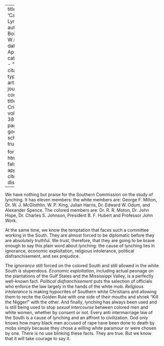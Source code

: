 
---
title: 'Causes of Lynching'
author: Du Bois, W.E.B.
date: Apr. 1931
categories: 
  - ""
citation: 
  type: article-journal
  container-title: The Crisis
  volume: 38
  issue: 4
  page: 138
google-scholar: true

format:
  html:
    toc: false
    appendix-cite-as: display
---




We have nothing but praise for the Southern Commission on the study of lynching. It has eleven members: the white members are: George F. Milton, Dr. W. J. McGlothlin, W. P. King, Julian Harris, Dr. Edward W. Odum, and Alexander Spence. The colored members are: Dr. R. R. Moton, Dr. John Hope, Dr. Charles S. Johnson, President B. F. Hubert and Professor John Work.

At the same time, we know the temptation that faces such a committee working in the South. They are almost forced to be diplomatic before they are absolutely truthful. We trust, therefore, that they are going to be brave enough to say this plain word about lynching: the cause of lynching lies in ignorance, economic exploitation, religious intolerance, political disfranchisement, and sex prejudice.

The *ignorance* still forced on the colored South and still allowed in the white South is stupendous. *Economic exploitation*, including actual peonage on the plantations of the Gulf States and the Mississippi Valley, is a perfectly well-known fact. *Political disfranchisement* puts the selection of officials who enforce the law largely in the hands of the white mob. *Religious intolerance* is making hypocrites of Southern white Christians and allowing them to recite the Golden Rule with one side of their mouths and shriek "Kill the Nigger!" with the other. And finally, lynching has always been used and is still being used to stop *sexual intercourse* between colored men and white women, whether by consent or not. Every anti intermarriage law of the South is a cause of lynching and an affront to civilization. God only knows how many black men accused of rape have been done to death by mobs simply because they chose a willing white paramour or were chosen by one. There is no use blinking these facts. They are true. But we know that it will take courage to say it.

